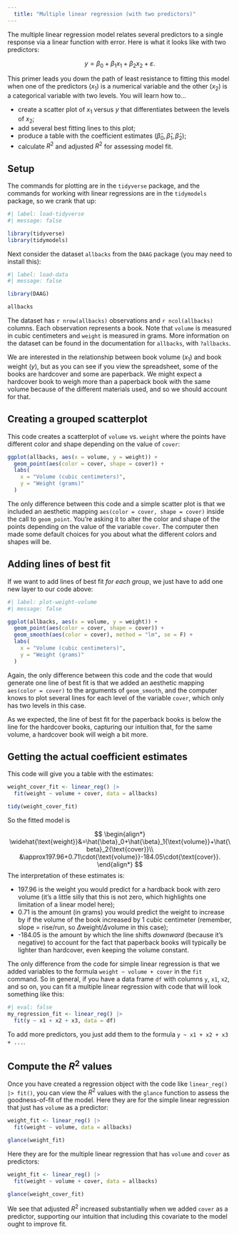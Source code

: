 ```yaml
---
  title: "Multiple linear regression (with two predictors)"
---
```


The multiple linear regression model relates several predictors to a single response via a linear function with error. Here is what it looks like with two predictors:

$$
y=\beta_0+\beta_1x_1+\beta_2x_2+\varepsilon.
$$

This primer leads you down the path of least resistance to fitting this model when one of the predictors ($x_1$) is a numerical variable and the other ($x_2$) is a categorical variable with two levels. You will learn how to...

-   create a scatter plot of $x_1$ versus $y$ that differentiates between the levels of $x_2$;
-   add several best fitting lines to this plot;
-   produce a table with the coefficient estimates ($\hat{\beta}_0,\,\hat{\beta}_1,\,\hat{\beta}_2$);
-   calculate $R^2$ and adjusted $R^2$ for assessing model fit.

## Setup

The commands for plotting are in the `tidyverse` package, and the commands for working with linear regressions are in the `tidymodels` package, so we crank that up:

```r
#| label: load-tidyverse
#| message: false

library(tidyverse) 
library(tidymodels) 
```

Next consider the dataset `allbacks` from the `DAAG` package (you may need to install this):

```r
#| label: load-data
#| message: false

library(DAAG) 

allbacks
```

The dataset has `r nrow(allbacks)` observations and `r ncol(allbacks)` columns. Each observation represents a book. Note that `volume` is measured in cubic centimeters and `weight` is measured in grams. More information on the dataset can be found in the documentation for `allbacks`, with `?allbacks`.

We are interested in the relationship between book volume ($x_1$) and book weight ($y$), but as you can see if you view the spreadsheet, some of the books are hardcover and some are paperback. We might expect a hardcover book to weigh more than a paperback book with the same volume because of the different materials used, and so we should account for that.

## Creating a grouped scatterplot

This code creates a scatterplot of `volume` vs. `weight` where the points have different color and shape depending on the value of `cover`:

```r
ggplot(allbacks, aes(x = volume, y = weight)) +
  geom_point(aes(color = cover, shape = cover)) +
  labs(
    x = "Volume (cubic centimeters)",
    y = "Weight (grams)"
  )
```

The only difference between this code and a simple scatter plot is that we included an aesthetic mapping `aes(color = cover, shape = cover)` inside the call to `geom_point`. You're asking it to alter the color and shape of the points depending on the value of the variable `cover`. The computer then made some default choices for you about what the different colors and shapes will be.

## Adding lines of best fit

If we want to add lines of best fit *for each group*, we just have to add one new layer to our code above:

```r
#| label: plot-weight-volume
#| message: false

ggplot(allbacks, aes(x = volume, y = weight)) +
  geom_point(aes(color = cover, shape = cover)) + 
  geom_smooth(aes(color = cover), method = "lm", se = F) +
  labs(
    x = "Volume (cubic centimeters)",
    y = "Weight (grams)"
  )
```

Again, the only difference between this code and the code that would generate one line of best fit is that we added an aesthetic mapping `aes(color = cover)` to the arguments of `geom_smooth`, and the computer knows to plot several lines for each level of the variable `cover`, which only has two levels in this case.

As we expected, the line of best fit for the paperback books is below the line for the hardcover books, capturing our intuition that, for the same volume, a hardcover book will weigh a bit more.

## Getting the actual coefficient estimates

This code will give you a table with the estimates:

```r
weight_cover_fit <- linear_reg() |>
  fit(weight ~ volume + cover, data = allbacks)

tidy(weight_cover_fit)
```

So the fitted model is

$$
\begin{align*}
\widehat{\text{weight}}&=\hat{\beta}_0+\hat{\beta}_1{\text{volume}}+\hat{\beta}_2{\text{cover}}\\
&\approx197.96+0.71\cdot{\text{volume}}-184.05\cdot{\text{cover}}.
\end{align*}
$$ The interpretation of these estimates is:

-   197.96 is the weight you would predict for a hardback book with zero volume (it's a little silly that this is not zero, which highlights one limitation of a linear model here);
-   0.71 is the amount (in grams) you would predict the weight to increase by if the volume of the book increased by 1 cubic centimeter (remember, slope = rise/run, so $\Delta\text{weight}/\Delta\text{volume}$ in this case);
-   -184.05 is the amount by which the line shifts *downward* (because it's negative) to account for the fact that paperback books will typically be lighter than hardcover, even keeping the volume constant.

The only difference from the code for simple linear regression is that we added variables to the formula `weight ~ volume + cover` in the `fit` command. So in general, if you have a data frame `df` with columns `y`, `x1`, `x2`, and so on, you can fit a multiple linear regression with code that will look something like this:

```r
#| eval: false
my_regression_fit <- linear_reg() |>
  fit(y ~ x1 + x2 + x3, data = df)
```

To add more predictors, you just add them to the formula `y ~ x1 + x2 + x3 + ...`.

## Compute the $R^2$ values

Once you have created a regression object with the code like `linear_reg() |> fit()`, you can view the $R^2$ values with the `glance` function to assess the goodness-of-fit of the model. Here they are for the simple linear regression that just has `volume` as a predictor:

```r
weight_fit <- linear_reg() |>
  fit(weight ~ volume, data = allbacks)

glance(weight_fit)
```

Here they are for the multiple linear regression that has `volume` and `cover` as predictors:

```r
weight_fit <- linear_reg() |>
  fit(weight ~ volume + cover, data = allbacks)

glance(weight_cover_fit)
```

We see that adjusted $R^2$ increased substantially when we added `cover` as a predictor, supporting our intuition that including this covariate to the model ought to improve fit.
